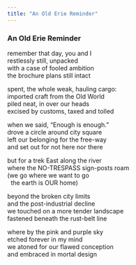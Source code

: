 ```yaml
---
title: "An Old Erie Reminder"
---
```


### An Old Erie Reminder

remember that day, you and I<br>
restlessly still, unpacked<br>
with a case of fooled ambition<br>
the brochure plans still intact<br>

spent, the whole weak, hauling cargo:<br>
imported craft from the Old World<br>
piled neat, in over our heads<br>
excised by customs, taxed and tolled<br>

when we said, "Enough is enough."<br>
drove a circle around city square<br>
left our belonging for the free-way<br>
and set out for not here nor there<br>

but for a trek East along the river<br>
where the NO-TRESPASS sign-posts roam<br>
(we go where we want to go<br>
&nbsp;&nbsp;the earth is OUR home)<br>

beyond the broken city limits<br>
and the post-industrial decline<br>
we touched on a more tender landscape<br>
fastened beneath the rust-belt line<br>

where by the pink and purple sky<br>
etched forever in my mind<br>
we atoned for our flawed conception<br>
and embraced in mortal design<br>

<br>
